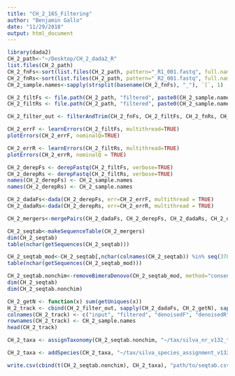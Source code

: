 ```yaml
---
title: "CH_2_16S_Filtering"
author: "Benjamin Gallo"
date: "11/29/2018"
output: html_document
---
```


```r
library(dada2)
CH_2_path<-"~/Desktop/CH_2_dada2_R"
list.files(CH_2_path)
CH_2_fnFs<-sort(list.files(CH_2_path, pattern="_R1_001.fastq", full.names = TRUE))
CH_2_fnRs<-sort(list.files(CH_2_path, pattern="_R2_001.fastq", full.names = TRUE))
CH_2_sample.names<-sapply(strsplit(basename(CH_2_fnFs), "_"), `[`, 1)

CH_2_filtFs <- file.path(CH_2_path, "filtered", paste0(CH_2_sample.names, "_F_filt.fastq.gz"))
CH_2_filtRs <- file.path(CH_2_path, "filtered", paste0(CH_2_sample.names, "_R_filt.fastq.gz"))

CH_2_filter_out <- filterAndTrim(CH_2_fnFs, CH_2_filtFs, CH_2_fnRs, CH_2_filtRs, truncLen=c(290,270),maxN=0, maxEE=c(2,2), truncQ=2, rm.phix=TRUE, trimLeft = 17,compress=TRUE, multithread=TRUE)

CH_2_errF <- learnErrors(CH_2_filtFs, multithread=TRUE)
plotErrors(CH_2_errF, nominalQ=TRUE)

CH_2_errR <- learnErrors(CH_2_filtRs, multithread=TRUE)
plotErrors(CH_2_errR, nominalQ = TRUE)

CH_2_derepFs <- derepFastq(CH_2_filtFs, verbose=TRUE)
CH_2_derepRs <- derepFastq(CH_2_filtRs, verbose=TRUE)
names(CH_2_derepFs) <- CH_2_sample.names
names(CH_2_derepRs) <- CH_2_sample.names

CH_2_dadaFs<-dada(CH_2_derepFs, err=CH_2_errF, multithread = TRUE)
CH_2_dadaRs<-dada(CH_2_derepRs, err=CH_2_errR, multithread = TRUE)

CH_2_mergers<-mergePairs(CH_2_dadaFs, CH_2_derepFs, CH_2_dadaRs, CH_2_derepRs, verbose=TRUE)

CH_2_seqtab<-makeSequenceTable(CH_2_mergers)
dim(CH_2_seqtab)
table(nchar(getSequences(CH_2_seqtab)))

CH_2_seqtab_mod<-CH_2_seqtab[,nchar(colnames(CH_2_seqtab)) %in% seq(378, 412)]
table(nchar(getSequences(CH_2_seqtab_mod)))

CH_2_seqtab.nonchim<-removeBimeraDenovo(CH_2_seqtab_mod, method="consensus", multithread = TRUE, verbose = TRUE)
dim(CH_2_seqtab)
dim(CH_2_seqtab.nonchim)

CH_2_getN <- function(x) sum(getUniques(x))
H_2_track <- cbind(CH_2_filter_out, sapply(CH_2_dadaFs, CH_2_getN), sapply(CH_2_dadaRs, CH_2_getN), sapply(CH_2_mergers, CH_2_getN), rowSums(CH_2_seqtab.nonchim))
colnames(CH_2_track) <- c("input", "filtered", "denoisedF", "denoisedR", "merged", "nonchim")
rownames(CH_2_track) <- CH_2_sample.names
head(CH_2_track)

CH_2_taxa <- assignTaxonomy(CH_2_seqtab.nonchim, "~/tax/silva_nr_v132_train_set.fa.gz", multithread=TRUE)

CH_2_taxa <- addSpecies(CH_2_taxa, "~/tax/silva_species_assignment_v132.fa.gz")

write.csv(cbind(t(CH_2_seqtab.nonchim), CH_2_taxa), "path/to/seqtab.csv", quote=FALSE)

```

